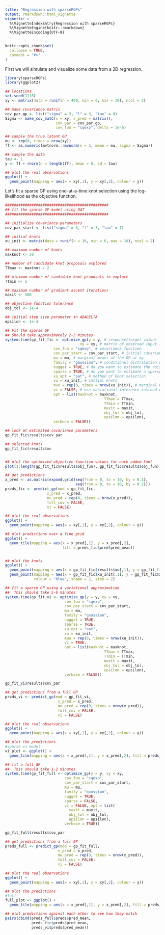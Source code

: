 ```yaml
---
title: "Regression with sparseRGPs"
output: rmarkdown::html_vignette
vignette: >
  %\VignetteIndexEntry{Regression with sparseRGPs}
  %\VignetteEngine{knitr::rmarkdown}
  %\VignetteEncoding{UTF-8}
---
```


```r
knitr::opts_chunk$set(
  collapse = TRUE,
  comment = "#>"
)
```

First we will simulate and visualize some data from a 2D regression.

```r
library(sparseRGPs)
library(ggplot2)

## locations
set.seed(1116)
xy <- matrix(data = runif(n = 400, min = 0, max = 10), ncol = 2)

## make covariance matrix
cov_par_gp <- list("sigma" = 3, "l" = 3, "tau" = 0)
Sigma <- make_cov_matC(x = xy, x_pred = matrix(),
                       cov_par = cov_par_gp,
                       cov_fun = "sqexp", delta = 1e-6)

## sample the true latent GP
mu <- rep(0, times = nrow(xy))
ff <- as.numeric(mvtnorm::rmvnorm(n = 1, mean = mu, sigma = Sigma))

## sample the data
tau <- 1
y <- ff + rnorm(n = length(ff), mean = 0, sd = tau)

## plot the real observations
ggplot() +
  geom_point(mapping = aes(x = xy[,1], y = xy[,2], colour = y))
```

Let's fit a sparse GP using one-at-a-time knot selection using the 
log-likelihood as the objective function. 

```r
###############################################
## fit the sparse GP model using OAT
###############################################

## initialize covariance parameters
cov_par_start <- list("sigma" = 3, "l" = 3, "tau" = 1)

## initial knots
xu_init <- matrix(data = runif(n = 10, min = 0, max = 10), ncol = 2)

## maximum number of knots
maxknot <- 30

## number of candidate knot proposals explored
TTmax <- maxknot / 2

## minimum number of candidate knot proposals to explore
TTmin <- 5

## maximum number of gradient ascent iterations
maxit <- 500

## objective function tolerance
obj_tol <- 1e-4

## initial step size parameter in ADADELTA
epsilon <- 1e-4

## Fit the sparse GP
## Should take approximately 2-3 minutes
system.time(gp_fit_fic <- optimize_gp(y = y, # response/target values
                                  xy = xy, # matrix of observed input locations
                      cov_fun = "sqexp", # covariance function
                      cov_par_start = cov_par_start, # initial covariance parameter values
                      mu = mu, # marginal means of the GP at xy
                      family = "gaussian", # conditional distribution of Y|f
                      nugget = TRUE, # do you want to estimate the noise variance/nugget?
                      sparse = TRUE, # do you want to estimate a sparse model?
                      xu_opt = "oat", # method of knot selection
                      xu = xu_init, # initial knots
                      muu = rep(0, times = nrow(xu_init)), # marginal GP means at the knots
                      vi = FALSE, # use variational inference instead of maximum likelihood?
                      opt = list(maxknot = maxknot,
                                             TTmax = TTmax,
                                             TTmin = TTmin,
                                             maxit = maxit,
                                             obj_tol = obj_tol,
                                             epsilon = epsilon),
                      verbose = FALSE))

## look at estimated covariance parameters
gp_fit_fic$results$cov_par

## selected knots 
gp_fit_fic$results$xu


## plot the optimized objective function values for each added knot
plot(1:length(gp_fit_fic$results$obj_fun), gp_fit_fic$results$obj_fun)

## get predictions 
x_pred <- as.matrix(expand.grid(seq(from = 0, to = 10, by = 0.1), 
                                seq(from = 0, to = 10, by = 0.1)))
preds_fic <- predict_gp(mod = gp_fit_fic, 
                   x_pred = x_pred, 
                   mu_pred = rep(0, times = nrow(x_pred)), 
                   full_cov = FALSE, 
                   vi = FALSE)

## plot the real observations
ggplot() +
  geom_point(mapping = aes(x = xy[,1], y = xy[,2], colour = y))

## plot predictions over a fine grid
ggplot() +
  geom_tile(mapping = aes(x = x_pred[,1], y = x_pred[,2], 
                          fill = preds_fic$pred$pred_mean))


## plot the knots
ggplot() +
  geom_point(mapping = aes(x = gp_fit_fic$results$xu[,1], y = gp_fit_fic$results$xu[,2])) +
  geom_point(mapping = aes(x = gp_fit_fic$xu_init[,1], y = gp_fit_fic$xu_init[,2]), 
             colour = "blue", shape = 2, size = 2)

```

```r
## fit a sparse GP using a variational approximation
##  This should take 5-6 minutes
system.time(gp_fit_vi <- optimize_gp(y = y, xy = xy,
                           cov_fun = "sqexp",
                           cov_par_start = cov_par_start,
                           mu = mu,
                           family = "gaussian",
                           nugget = TRUE,
                           sparse = TRUE,
                           xu_opt = "oat",
                           xu = xu_init,
                           muu = rep(0, times = nrow(xu_init)),
                           vi = TRUE, 
                           opt = list(maxknot = maxknot,
                                             TTmax = TTmax,
                                             TTmin = TTmin,
                                             maxit = maxit,
                                             obj_tol = obj_tol,
                                             epsilon = epsilon),
                           verbose = FALSE))

gp_fit_vi$results$cov_par

## get predictions from a full GP
preds_vi <- predict_gp(mod = gp_fit_vi, 
                        x_pred = x_pred, 
                        mu_pred = rep(0, times = nrow(x_pred)), 
                        full_cov = FALSE, 
                        vi = FALSE)

## plot the real observations
ggplot() +
  geom_point(mapping = aes(x = xy[,1], y = xy[,2], colour = y))

## plot the predictions
#sparse vi model
vi_plot <- ggplot() +
  geom_tile(mapping = aes(x = x_pred[,1], y = x_pred[,2], fill = preds_vi$pred$pred_mean))

```

```r
## fit a full GP
##  This should take 1-2 minutes
system.time(gp_fit_full <- optimize_gp(y = y, xy = xy,
                           cov_fun = "sqexp",
                           cov_par_start = cov_par_start,
                           mu = mu,
                           family = "gaussian",
                           nugget = TRUE,
                           sparse = FALSE,
                           vi = FALSE, opt = list(
                             maxit = maxit,
                             obj_tol = obj_tol,
                             epsilon = epsilon),
                           verbose = TRUE))

gp_fit_full$results$cov_par

## get predictions from a full GP
preds_full <- predict_gp(mod = gp_fit_full, 
                        x_pred = x_pred, 
                        mu_pred = rep(0, times = nrow(x_pred)), 
                        full_cov = FALSE, 
                        vi = FALSE)

## plot the real observations
ggplot() +
  geom_point(mapping = aes(x = xy[,1], y = xy[,2], colour = y))

## plot the predictions
#full
full_plot <- ggplot() +
  geom_tile(mapping = aes(x = x_pred[,1], y = x_pred[,2], fill = preds_full$pred$pred_mean))

## plot predictions against each other to see how they match
pairs(cbind(preds_full$preds$pred_mean, 
            preds_fic$preds$pred_mean,
            preds_vi$preds$pred_mean))
```
